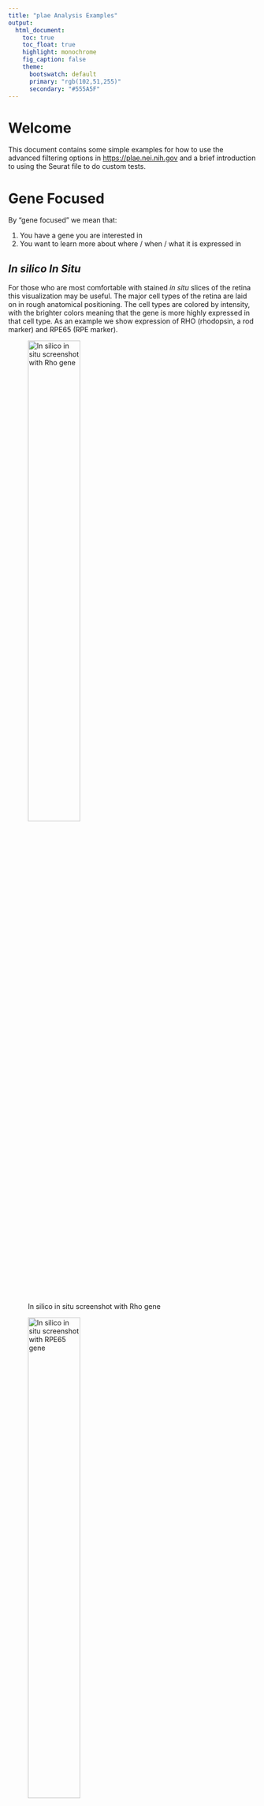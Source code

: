 ```yaml
---
title: "plae Analysis Examples"
output:
  html_document:
    toc: true
    toc_float: true
    highlight: monochrome
    fig_caption: false
    theme:
      bootswatch: default
      primary: "rgb(102,51,255)"
      secondary: "#555A5F"
---
```

# Welcome

This document contains some simple examples for how to use the advanced filtering options in [https://plae.nei.nih.gov]() and a brief introduction to using the Seurat file to do custom tests. 

# Gene Focused

By "gene focused" we mean that:

1. You have a gene you are interested in
2. You want to learn more about where / when / what it is expressed in

## *In silico* *In Situ*

For those who are most comfortable with stained *in situ* slices of the retina this visualization may be useful. The major cell types of the retina are laid on in rough anatomical positioning. The cell types are colored by intensity, with the brighter colors meaning that the gene is more highly expressed in that cell type. As an example we show expression of RHO (rhodopsin, a rod marker) and RPE65 (RPE marker).

![In silico in situ screenshot with Rho gene](screenshots/rho_in_situ.png){width=50%}

![In silico in situ screenshot with RPE65 gene](screenshots/rpe65_in_situ.png){width=50%}


## UMAP - Table

If you are curious about a gene, then there are several ways you can learn about its retinal cell type expression patterning. We will use [ATOH7](https://www.sciencedirect.com/science/article/pii/S0012160612001418?via%3Dihub), a transcription factor that regulates retinal ganglion development as our example gene. 

The UMAP view is a two dimensional representation of the individual cells in the scEiaD. Cells that are closer together have more related gene expression profiles (and thus are likely to be similar cell types). 

Let's go the UMAP - Table viewer in plae:

Viz -> UMAP - Tables

![umap visualization with atoh7 gene](screenshots/atoh7_umap_navigation.png){width=75%}

Dark gray are cells which have no detectable ATOH7.

Yellow is the highest expression and dark purple is the lowest expression. 

![umap visualization with atoh7 with relaxed expression filtering](screenshots/atoh7_umap.png){width=75%}

## Show highest expressing cells

What if we want to see which cells have the highest expression? We can use the "Filter Gene Expression" slider to only show cells with expression above a log2(expression) value.

We see that the highest expressing cells are in the "center" before the branching happens.

![umap visualization with atoh7 with tightened expression filtering](screenshots/atoh7_umap_filtered.png){width=75%}

## Species Filtering

By default plae shows data for all organisms in the database (human, mouse, macaque). 

If we only want to see ATOH7 expression in human data, then that is very easy with the powerful "Scatter Filter Category" and "Gene Filter On" sections.

![umap visualization with atoh7 on only human data](screenshots/atoh7_umap_filtered_human_only.png){width=75%}

## Table Information

While the UMAP view is cool looking, it can't show you everything....what if we want to know what kind of cells are expressing ATOH7?

We can have quantified information on where ATOH7 is expressed by Cell Type (predicted) (this is our machine learned cell type labels) and organism.

![screenshot of atoh7 gene info table](screenshots/atoh7_table.png){width=75%}

We see that about 50% of the mouse and human neurogenic cell type express ATOH7. In raw counts that is 16,449 of 28,811 total mouse neurogenic cells. They have an average expression of 1.86. You can sort or filter the table based on queries. If you wanted to see ATOH7 expression in the RGCs this is trivial to do by typing in the box below.

![screenshot of atoh7 gene info table with filtering shown for cell type](screenshots/atoh7_table_search.png){width=75%}

This shows us that ATOH7 expression seems to be dropping in the maturing/mature RGCs (and is much lower in the macaque) relative to the neurogenic population. 

## Study filtering

As scEiaD is constructed from publicly available datasets, you can also filter the data to only show results from a specific paper. This may be useful if you using the results from that paper and want to check or confirm a finding. 

You can see information about the papers / studies in scEiaD by using the adjacent "Make Meta Table" section as follows:

![meta table study screenshot](screenshots/meta_table_studies.png){width=75%}

We see that the Clark et al. 2019 study did Smart-seq2 and 10X across many developmental time points in mouse. They study_accession ID is SRP158081. We can use this ID to look at ATOH7 expression only in this study in both the UMAP view and the table view

![umap visualization of atoh7 expression in Clark et al 2019 study](screenshots/atoh7_umap_clark_only.png){width=75%}

![table info for atoh7 only showing info from Clark et al](screenshots/atoh7_table_clark_only.png){width=75%}


# Expression Plot

As we have a huge number of studies and samples, we can use this (for single cell data) unusual view: a boxplot! We can see how ATOH7 expression changes across celltype *and* study.

## How do we get here?

![expression plot page screenshot](screenshots/atoh7_exp_navigation.png)

## Make a plot....that shows nothing?

We've entered ATOH7 as the gene to plot (1). We are faceting (splitting the plot into separate sub-plots) on Cell Type (predict) (2). We are coloring the data points by study_accession (each study's average gene expression across the Cell Type (predict) is plotted separately) (3). But we see ... nothing. Why?

![atoh7 expression plot intentional bad example screenshot](screenshots/atoh7_exp_bad_view.png)

That is because the Plot Height (400) is not high enough. The text is prioritized over the data, so they are hidden. As it is extremely difficult to "auto" pick the correct height, it was more straightforward to have the user pick it. Usually a value around 700 - 1200 will give a reasonable view.

## Useable plot
![atoh7 expression plot with sufficient plot height given](screenshots/atoh7_exp_view.png)

So yes, now we can see the data. 

## Some cones have ATOH7 expression?

So each point is an independent study. We see high ATOH7 expression in the neurogenic population, across many studies. But we also see one of studies with ATOH7 expression in cones. The legend shows which colors correspond to which study.

![screenshot of legend of expression plot](screenshots/atoh7_exp_legend.png)
One of the studies is a bright pink...probably SRP200599. We can confirm that by re-plotting the data with a filter that only shows study_accession SRP200599.

![filter expression plot to only study SRP200599 screenshot](screenshots/atoh7_exp_SRP200599.png)

Yep, that is it. We can jump to the UMAP - Table view to pull up the metadata we have extracted about the study. 

![filter metadata table to only study SRP200599 screenshot](screenshots/atoh7_table_SRP200599.png)

This is from [Buenaventura et al. ](https://pubmed.ncbi.nlm.nih.gov/31260032/) and is a study that enriched early mouse cones. Some [work](https://www.sciencedirect.com/science/article/pii/S1534580720303075?via%3Dihub) suggests that loss of ATOH7 inhibits cone specification. These cones may be "early" cones or late neurogenic cells that are developing into cones. 


# Cell Type Focused

If you want to get a sense about *what* is present in scEiaD, then there are several tools you can use. For our example, we will be starting with the rods.

## How many rods do we have?
These are published labels
![rod table screenshot](screenshots/rods_table.png)

## How many rods do we have after the machine learning?
![rod table screenshot](screenshots/rods_predict_table.png)

## How many rods (predicted) do we have across organism?
![rod table by organism screenshot](screenshots/rods_predict_org_table.png)

## How many rods (predicted) we we have across organism and study?
![rod table by organism and study screenshot](screenshots/rods_predict_org_study_table.png)

## What genes are differentially expressed in the Rods?

![rod diff gene table screenshot](screenshots/rods_diff_test.png)

## And what does ROM1 expression look like in the UMAP?

![ROM1 expression in umap view screenshot](screenshots/rods_rom1_umap.png)

Very high expression in the rods (and expressed in other cells too)

# Advanced Stuff - Analysis in R

We provide the full data as seurat (v3) or anndata (scanpy) objects you can download for boutique analysis. Here we demonstrate how you can use the Seurat object to run a quick custom diff test on a sub-population of neurogenic cells. The Seurat object is 25 GB in size and likely will cause serious memory issues on a generic laptop. 

```r
library(Seurat)
library(tidyverse)
library(SingleCellExperiment)
library(scran)
library(org.Hs.eg.db)
#system('wget -O ~/data/scEiaD/scEiaD_all_seurat_v3.Rdata https://hpc.nih.gov/~mcgaugheyd/scEiaD/2021_11_11/scEiaD_all_seurat_v3.01.Rdata)
# the -O renames the file and puts it in the ~/data/scEiaD directory
load('/Volumes/McGaughey_S/scEiaD_v3/scEiaD_all_seurat_v3.Rdata')
```

## ID neurogenic cells in different clusters
We see that the neurogenic cells are a small minority of these clusters. But perhaps still we can find some interesting differences between them. 
```r
scEiaD_droplet@meta.data %>% 
  group_by(cluster, CellType_predict) %>% 
  summarise(Count = n()) %>% 
  mutate(Perc = (Count / sum(Count)) * 100) %>% 
  filter(Perc > 5) %>% 
  filter(CellType_predict == 'Neurogenic Cell') %>% 
  arrange(-Count)
```

The most common is cluster 46 and 47

### Compare cluster 46 - Neurogenic vs cluster 47 - Neurogenic
This will take a few minutes to run. This is why we cannot offer on-demand custom diff testing as while it runs the whole app shuts down for *everyone* while it computes. 
```r
# Create new column with a pasted together cluster ID and a CellType
scEiaD_droplet <- AddMetaData(scEiaD_droplet, 
                              metadata = 
                                paste0(
                                  scEiaD_droplet@meta.data$cluster, 
                                  '_', 
                                  scEiaD_droplet@meta.data$CellType_predict
                                  ), 
                              col.name = 'clusterCT' )
# tell Seurat this new column is the default identity
Idents(scEiaD_droplet) <- scEiaD_droplet@meta.data$clusterCT
diff_test <- FindMarkers(scEiaD_droplet, ident.1 = '46_Neurogenic Cell', ident.2 = '47_Neurogenic Cell')
diff_test %>% arrange(p_val) %>% filter(abs(avg_log2FC) > 2) %>% head(5)
```

We see the top hit (by p value and log2FC > 2) is HMGB2 (ENSG00000164104), which is associated with a transition from quiescent to proliferative neurogenesis (https://pubmed.ncbi.nlm.nih.gov/28771884/). 


## Compare macula cones vs peripheral cones
Let us now demonstrate how having a deeply collated set of data can be of value in asking more specific questions, like "how do macula/fovea cones differ relative to peripheral cones."

First, we need to see whether this is even a tractable question.
```r
scEiaD_droplet@meta.data %>% 
  as_tibble() %>% 
  group_by(retina_region, organism, study_accession, CellType_predict) %>% 
  summarise(Count = n()) %>% 
  filter(CellType_predict %in% c("Cone")) %>% 
  filter(Count > 10, !is.na(retina_region))
```
```r
# Create new column with a pasted together cluster ID and a CellType
scEiaD_droplet <- AddMetaData(scEiaD_droplet, 
                              metadata = 
                                paste0(
                                  scEiaD_droplet@meta.data$retina_region, 
                                  '_', 
                                  scEiaD_droplet@meta.data$CellType_predict,
                                  '_',
                                  scEiaD_droplet@meta.data$organism
                                  ), 
                              col.name = 'regionCT')

# filter down scEiaD
Idents(scEiaD_droplet) <- scEiaD_droplet@meta.data$regionCT
scEiaD_droplet__subset <- subset(scEiaD_droplet, idents = c('Macula_Cone_Homo sapiens','Peripheral_Cone_Homo sapiens'))

# create SCE object so we can use the scran test which balances covariates
sce <- as.SingleCellExperiment(scEiaD_droplet__subset)

# run test, blocking (covariate) for study accession
sce_diff_test <- findMarkers(sce,
                group = sce$regionCT,
                block = sce$study_accession,
                pval.type = 'all',
                test="wilcox")
# while the default test is a wilcox which returns an AUC 
# I like to also run a t test which returns a logFC which is useful in filtering
# as something with a high AUC (power to distinguish between groups) but
# a low logFC is less likely to be interesting
sce_diff_test_t <- findMarkers(sce,
                group = sce$regionCT,
                block = sce$study_accession,
                pval.type = 'all',
                test.type = 't')

# get human understandable gene name
library(org.Hs.eg.db)
symbols <- mapIds(org.Hs.eg.db, keys = row.names(sce_diff_test$`Macula_Cone_Homo sapiens`), keytype = "ENSEMBL", column="SYMBOL")
auc_test <- sce_diff_test$`Peripheral_Cone_Homo sapiens` %>% 
  as_tibble(rownames = 'name') %>% 
  left_join(symbols %>% enframe()) %>% 
  filter(FDR < 0.01) %>% 
  dplyr::rename(p.value.auc = p.value,
         FDR.auc = FDR)
t_test <- sce_diff_test_t$`Peripheral_Cone_Homo sapiens` %>% 
  as_tibble(rownames = 'name') %>% 
  filter(FDR < 0.01) %>% 
    dplyr::rename(p.value.t = p.value,
         FDR.t = FDR)

auc_test %>% 
  left_join(t_test, by = 'name') %>% 
  filter(FDR.auc < 0.01, FDR.t < 0.01) %>% 
  filter(summary.AUC > 0.7 | summary.AUC < 0.3) %>% 
  filter(abs(summary.logFC) > 1) %>% 
  arrange(-`logFC.Macula_Cone_Homo.sapiens`)
```

## Always look at the plots

### PDE6H 
Top gene more highly expressed in the macula compared to the periphery. But ... seems to be driven by just one study (SRP151023). So this doesn't look like a good candidate to me. 
```r
VlnPlot(scEiaD_droplet__subset, features = c('ENSG00000139053'))

VlnPlot(scEiaD_droplet__subset, c('ENSG00000139053'), split.by = 'regionCT', group.by='study_accession', ) + aes(color=scEiaD_droplet__subset$regionCT)
```

### PCP4
The effect is consistent across multiple studies, which increases confidence this is a real pattern.

PCP4 modulates calmodulin, which is involved in cone photoreceptor ribbon replenishment (https://pubmed.ncbi.nlm.nih.gov/25311636/). So maybe not crazy? Or maybe it is. I only know a dangerous amount about retinal function. 
```r
VlnPlot(scEiaD_droplet__subset, features = c('ENSG00000183036'))

VlnPlot(scEiaD_droplet__subset, c('ENSG00000183036'), split.by = 'regionCT', group.by='study_accession', ) + aes(color=scEiaD_droplet__subset$regionCT)
```


